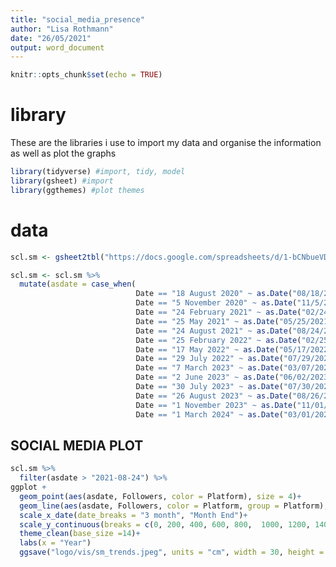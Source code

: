 ```yaml
---
title: "social_media_presence"
author: "Lisa Rothmann"
date: "26/05/2021"
output: word_document
---
```


```r
knitr::opts_chunk$set(echo = TRUE)
```

# library
These are the libraries i use to import my data and organise the information as well as plot the graphs 

```r
library(tidyverse) #import, tidy, model 
library(gsheet) #import 
library(ggthemes) #plot themes
```

# data
```r
scl.sm <- gsheet2tbl("https://docs.google.com/spreadsheets/d/1-bCNbueVD-9tLurdJAHW-SkV3slUs3ash4tXenhY-Zc/edit?usp=sharing")

scl.sm <- scl.sm %>% 
  mutate(asdate = case_when(
                            Date == "18 August 2020" ~ as.Date("08/18/2020", format='%m/%d/%Y'),
                            Date == "5 November 2020" ~ as.Date("11/5/2020", format='%m/%d/%Y'),
                            Date == "24 February 2021" ~ as.Date("02/24/2021", format='%m/%d/%Y'),
                            Date == "25 May 2021" ~ as.Date("05/25/2021", format='%m/%d/%Y'),
                            Date == "24 August 2021" ~ as.Date("08/24/2021", format='%m/%d/%Y'),
                            Date == "25 February 2022" ~ as.Date("02/25/2022", format='%m/%d/%Y'),
                            Date == "17 May 2022" ~ as.Date("05/17/2022", format='%m/%d/%Y'),
                            Date == "29 July 2022" ~ as.Date("07/29/2022", format='%m/%d/%Y'),
                            Date == "7 March 2023" ~ as.Date("03/07/2023", format='%m/%d/%Y'),
                            Date == "2 June 2023" ~ as.Date("06/02/2023", format ='%m/%d/%Y'),
                            Date == "30 July 2023" ~ as.Date("07/30/2023", format='%m/%d/%Y'),
                            Date == "26 August 2023" ~ as.Date("08/26/2023", format='%m/%d/%Y'),
                            Date == "1 November 2023" ~ as.Date("11/01/2023", format='%m/%d/%Y'),
                            Date == "1 March 2024" ~ as.Date("03/01/2024", format='%m/%d/%Y')))
```

## SOCIAL MEDIA PLOT 
```r
scl.sm %>% 
  filter(asdate > "2021-08-24") %>% 
ggplot +
  geom_point(aes(asdate, Followers, color = Platform), size = 4)+
  geom_line(aes(asdate, Followers, color = Platform, group = Platform), size = 1, linetype = "dashed")+
  scale_x_date(date_breaks = "3 month", "Month End")+
  scale_y_continuous(breaks = c(0, 200, 400, 600, 800,  1000, 1200, 1400))+
  theme_clean(base_size =14)+
  labs(x = "Year")
  ggsave("logo/vis/sm_trends.jpeg", units = "cm", width = 30, height = 15)
  
```

